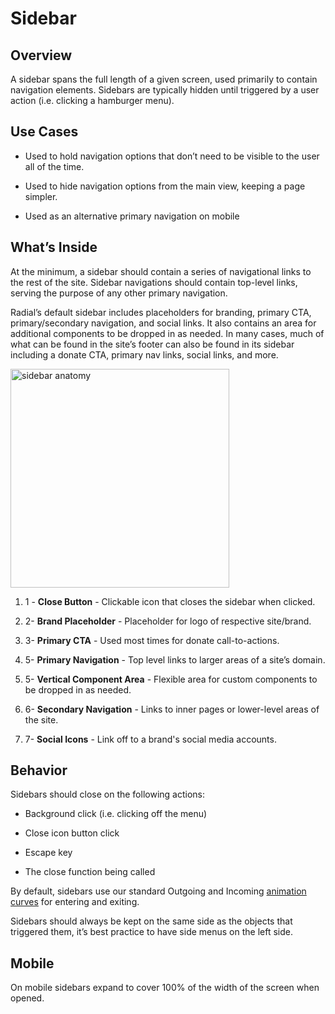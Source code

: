 
<Meta title="Components/Organisms/Sidebar" />

# Sidebar

## Overview

A sidebar spans the full length of a given screen, used primarily to contain navigation elements. Sidebars are typically hidden until triggered by a user action (i.e. clicking a hamburger menu).

## Use Cases

-   Used to hold navigation options that don’t need to be visible to the user all of the time.
    
-   Used to hide navigation options from the main view, keeping a page simpler.
    
-   Used as an alternative primary navigation on mobile
    

## What’s Inside

At the minimum, a sidebar should contain a series of navigational links to the rest of the site. Sidebar navigations should contain top-level links, serving the purpose of any other primary navigation.

  

Radial’s default sidebar includes placeholders for branding, primary CTA, primary/secondary navigation, and social links. It also contains an area for additional components to be dropped in as needed. In many cases, much of what can be found in the site’s footer can also be found in its sidebar including a donate CTA, primary nav links, social links, and more.
 
<img alt="sidebar anatomy" src="./images/Organisms-Sidebar-Whitelabel-anatomy.png" width="350" />

1. 1 - **Close Button** - Clickable icon that closes the sidebar when clicked.

2. 2- **Brand Placeholder** - Placeholder for logo of respective site/brand.

3. 3- **Primary CTA** - Used most times for donate call-to-actions.

4. 5- **Primary Navigation** - Top level links to larger areas of a site’s domain.

5. 5- **Vertical Component Area** - Flexible area for custom components to be dropped in as needed.

6. 6- **Secondary Navigation** - Links to inner pages or lower-level areas of the site.

7. 7- **Social Icons** - Link off to a brand's social media accounts.
  

## Behavior

Sidebars should close on the following actions:

* Background click (i.e. clicking off the menu)
    
* Close icon button click
    
* Escape key
    
* The close function being called
    

  

By default, sidebars use our standard Outgoing and Incoming [animation curves](https://nypublicradio.github.io/nypr-design-system/?path=/docs/foundations-animation--page#easing-and-timing) for entering and exiting.

  

Sidebars should always be kept on the same side as the objects that triggered them, it’s best practice to have side menus on the left side.

  

## Mobile

On mobile sidebars expand to cover 100% of the width of the screen when opened.
